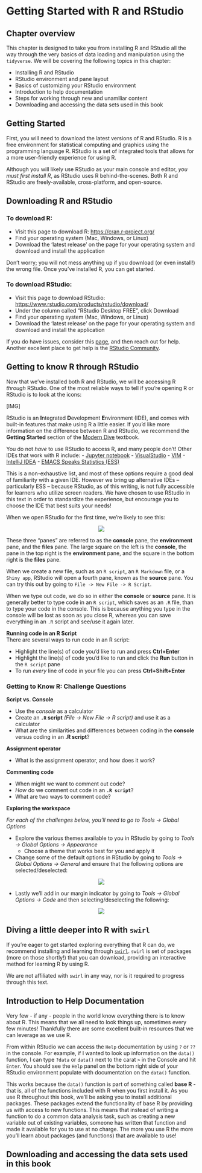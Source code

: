 # Getting Started with R and RStudio

## Chapter overview

This chapter is designed to take you from installing R and RStudio all the way through the very basics of data loading and manipulation using the `tidyverse`. 
We will be covering the following topics in this chapter: 

- Installing R and RStudio
- RStudio environment and pane layout
- Basics of customizing your RStudio environment
- Introduction to help documentation
- Steps for working through new and unamiliar content
- Downloading and accessing the data sets used in this book

## Getting Started

First, you will need to download the latest versions of R and RStudio. 
R is a free environment for statistical computing and graphics using the programming language R. 
RStudio is a set of integrated tools that allows for a more user-friendly experience for using R.

Although you will likely use RStudio as your main console and editor, _you must first install R_, as RStudio uses R behind-the-scenes. 
Both R and RStudio are freely-available, cross-platform, and open-source.

## Downloading R and RStudio

### To download R:

- Visit this page to download R: [https://cran.r-project.org/](https://cran.r-project.org/)
- Find your operating system (Mac, Windows, or Linux)
- Download the 'latest release' on the page for your operating system and download and install the application

Don't worry; you will not mess anything up if you download (or even install!) the wrong file. 
Once you've installed R, you can get started.

### To download RStudio:

- Visit this page to download RStudio: [https://www.rstudio.com/products/rstudio/download/](https://www.rstudio.com/products/rstudio/download/)
- Under the column called "RStudio Desktop FREE", click Download
- Find your operating system (Mac, Windows, or Linux)
- Download the 'latest release' on the page for your operating system and download and install the application

If you do have issues, consider this [page](https://datacarpentry.org/R-ecology-lesson/), and then reach out for help. 
Another excellent place to get help is the [RStudio Community](https://community.rstudio.com/).

## Getting to know R through RStudio
Now that we've installed both R and RStudio, we will be accessing R _through_ RStudio. 
One of the most reliable ways to tell if you're opening R or RStudio is to look at the icons: 

[IMG]

RStudio is an **I**ntegrated **D**evelopment **E**nvironment (IDE), and comes with built-in features that make using R a little easier. 
If you'd like more information on the difference between R and RStudio, we recommend the **Getting Started** section of the [Modern Dive](https://moderndive.com/1-getting-started.html#) textbook.


You do not _have_ to use RStudio to access R, and many people don't! 
Other IDEs that work with R include:
- [Jupyter notebook](https://jupyter.org/)
- [VisualStudio](https://visualstudio.microsoft.com/services/visual-studio-online/)
- [VIM](https://github.com/jalvesaq/Nvim-R)
- [IntelliJ IDEA](https://plugins.jetbrains.com/plugin/6632-r-language-for-intellij)
- [EMACS Speaks Statistics (ESS)](https://ess.r-project.org/)

This is a non-exhaustive list, and most of these options require a good deal of familiarity with a given IDE.
However we bring up alternative IDEs -- particularly ESS -- because RStudio, as of this writing, is not fully accessible for learners who utilize screen readers.
We have chosen to use RStudio in this text in order to standardize the experience, but encourage you to choose the IDE that best suits your needs!

When we open RStudio for the first time, we're likely to see this:

<center>
![](https://i.imgur.com/2rhZmMg.png?1)
</center>  
  
These three "panes" are referred to as the **console** pane, the **environment** 
pane, and the **files** pane. The large square on the left is the **console**, 
the pane in the top right is the **environment** pane, and the square in the 
bottom right is the **files** pane.  

When we create a new file, such as an `R script`, an `R Markdown` file, or a 
`Shiny app`, RStudio will open a fourth pane, known as the **source** pane. You 
can try this out by going to `File -> New File -> R Script`.

When we type out code, we do so in either the **console** or **source** pane. It 
is generally better to type code in an `R script`, which saves as an `.R` file, 
than to type your code in the console. This is because anything you type in the 
console will be lost as soon as you close R, whereas you can save everything in 
an `.R` script and see/use it again later.  

**Running code in an R Script**  
There are several ways to run code in an R script:  

* Highlight the line(s) of code you'd like to run and press **Ctrl+Enter**  
* Highlight the line(s) of code you'd like to run and click the **Run** button 
in the `R script` pane  
* To run _every_ line of code in your file you can press **Ctrl+Shift+Enter**  

### Getting to Know R: Challenge Questions 
**Script vs. Console**  

* Use the _console_ as a calculator
* Create an **`.R` script** _(File -> New File -> R script)_ and use it as a 
calculator  
* What are the similarities and differences between coding in the **console** 
versus coding in an **.R script**?

**Assignment operator**  

* What is the assignment operator, and how does it work?

**Commenting code**  

* When might we want to comment out code?
* _How_ do we comment out code in an **`.R script`**?
* What are two ways to comment code?

**Exploring the workspace**  

_For each of the challenges below, you'll need to go to Tools -> Global Options_  

* Explore the various themes available to you in RStudio by going to 
_Tools -> Global Options -> Appearance_
    + Choose a theme that works best for you and apply it
* Change some of the default options in RStudio by going to _Tools -> Global 
Options -> General_ and ensure that the following options are selected/deselected:  

<center>
![](https://i.imgur.com/fQ3kitV.png?1)
</center>  

* Lastly we'll add in our margin indicator by going to _Tools -> Global Options 
-> Code_ and then selecting/deselecting the following:  

<center>
![](https://i.imgur.com/YQqTP6i.png?1)
</center>  

## Diving a little deeper into R with `swirl`

If you're eager to get started exploring everything that R can do, we recommend installing and learning through [`swirl`](https://swirlstats.com/students.html). 
`swirl` is set of packages (more on those shortly!) that you can download, providing an interactive method for learning R by using R.

We are not affiliated with `swirl` in any way, nor is it required to progress through this text.   

## Introduction to Help Documentation
Very few - if any - people in the world know everything there is to know about R.
This means that we all need to look things up, sometimes every few minutes!
Thankfully there are some excellent built-in resources that we can leverage as we use R. 

From within RStudio we can access the `Help` documentation by using `?` or `??` in the console.
For example, if I wanted to look up information on the `data()` function, I can type `?data` or `data()` next to the carat `>` in the Console and hit `Enter`. 
You should see the `Help` panel on the bottom right side of your RStudio environment populate with documentation on the `data()` function. 

This works because the `data()` function is part of something called **base R** - that is, all of the functions included with R when you first install it. 
As you use R throughout this book, we'll be asking you to install additional packages.
These packages extend the functionality of base R by providing us with access to new functions. 
This means that instead of writing a function to do a common data analysis task, such as creating a new variable out of existing variables, someone has written that function and made it available for you to use at no charge. 
The more you use R the more you'll learn about packages (and functions) that are available to use!

<!-- ON HOLD - not working as anticipated
One of the functions that can accomplish this task is called `mutate()`. 
What happens when you type `?mutate` (or `mutate()`) into the Console and hit `Enter`?  

We've gotten one of our first error messages!  

[IMG] 

This is a fantastic error message because not only has it told us that something is wrong (there is no documentation for `mutate`), it tells us what we should try to do to solve the error. 
Let's see what happens when we follow the error message instructions by typing `??mutate` (or `??mutate()`) into the Console and hitting `Enter`. 
What happens?-->

## Downloading and accessing the data sets used in this book

<!-- On hold - have we solidified this with the package? 
If yes, link is [here](https://github.com/data-edu/dataedu) -->
